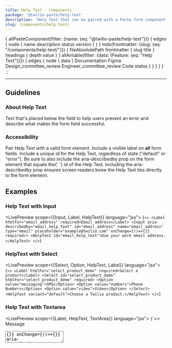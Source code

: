 ```yaml
---
title: Help Text - Components
package: '@twilio-paste/help-text'
description: 'Help Text that can be paired with a Paste form component.'
slug: /components/help-text/
---
```



  {
    allPasteComponent(filter: {name: {eq: "@twilio-paste/help-text"}}) {
      edges {
        node {
          name
          description
          status
          version
        }
      }
    }
    mdx(frontmatter: {slug: {eq: "/components/help-text/"}}) {
      fileAbsolutePath
      frontmatter {
        slug
        title
      }
      headings {
        depth
        value
      }
    }
    allAirtable(filter: {data: {Feature: {eq: "Help Text"}}}) {
      edges {
        node {
          data {
            Documentation
            Figma
            Design_committee_review
            Engineer_committee_review
            Code
            status
          }
        }
      }
    }
  }
`;

<NormalizeComponentHeader
  categoryRoute={SidebarCategoryRoutes.COMPONENTS}
  githubUrl="https://github.com/twilio-labs/paste/tree/main/packages/paste-core/components/help-text"
  storybookUrl="/?path=/story/components-help-text--default"
  data={props.data}
/>

---

<contentwrapper>

<PageAside data={props.data.mdx} />

<content>

## Guidelines

### About Help Text

Text that's placed below the field to help users prevent an error and describe what makes the form field successful.

### Accessibility

<UnorderedList>
  <ListItem>
    Pair Help Text with a valid form element. Include a visible label on <strong>all</strong> form fields.
  </ListItem>
  <ListItem>
    Include a unique <inlineCode>id</inlineCode> for the Help Text, regardless of state ("default" or "error").
  </ListItem>
  <ListItem>
    Be sure to also include the <inlineCode>aria-describedby</inlineCode> prop on the form element that equals the{' '}
    <inlineCode>id</inlineCode> of the Help Text.
  </ListItem>
</UnorderedList>

<Callout>
  <CalloutText>
    Including the <inlineCode>aria-describedby</inlineCode> prop ensures screen readers know the Help Text ties directly
    to the form element.
  </CalloutText>
</Callout>

## Examples

### Help Text with Input

<LivePreview scope={{Input, Label, HelpText}} language="jsx">
  {`<>
  <Label htmlFor="email_address" required>Email address</Label>
  <Input aria-describedby="email_help_text" id="email_address" name="email_address" type="email" placeholder="example@twilio.com" onChange={()=>{}} required/>
  <HelpText id="email_help_text">Use your work email address.</HelpText>
</>`}
</LivePreview>

### HelpText with Select

<LivePreview scope={{Select, Option, HelpText, Label}} language="jsx">
  {`<>
  <Label htmlFor="select_product_demo" required>Select a product</Label>
  <Select id="select_product_demo" htmlFor="select_product_demo" required>
    <Option value="messaging">SMS</Option>
    <Option value="numbers">Phone Numbers</Option>
    <Option value="video">Video</Option>
  </Select>
  <HelpText variant="default">Choose a Twilio product.</HelpText>
</>`}
</LivePreview>

### Help Text with Textarea

<LivePreview scope={{Label, HelpText, TextArea}} language="jsx">
  {`<>
  <Label htmlFor="message" required>Message</Label>
  <TextArea onChange={()=>{}} onChange={()=>{}} aria-describedby="message_help_text" id="message" name="message" placeholder="Enter message" required />
  <HelpText id="message_help_text">Enter at least 120 characters.</HelpText>
</>`}
</LivePreview>

## States

### Default Help Text

Give users enough information in Help Text to prevent input and formatting errors. Keep it concise and scoped to information that will help with validation. For example, use Help Text if a password field has specific requirements that a user should know prior to filling it out.

- Help Text should have enough information to help users prevent errors.
- Use Help Text to provide instruction if needed. For example, don't use "Enter the date you wish to receive your bill below" as label text. Instead, use "Billing date" as a label and "Your account will be automatically billed on the above date." as Help Text.

<LivePreview scope={{Input, Label, HelpText}} language="jsx">
  {`<>
  <Label htmlFor="email_default_example">Email address</Label>
  <Input aria-describedby="email_default_help_text" id="email_default_example" name="email_default_example" type="email" placeholder="example@twilio.com" onChange={()=>{}} />
  <HelpText id="email_default_help_text" variant="default">Use your work email address.</HelpText>
</>`}
</LivePreview>

### Error Help Text

An inline error is placed below the field to inform a user of any errors in their value. If `HelpText` is already on a form field, change it to `variant=“error”` and add error copy before the original help text copy. If only rendering error text, be sure to include the appropriate attributes on the form element and the Help Text.

Error text should:

- Be actionable. Explain how to fix an error and if reasonable, why it happened so that it might also be prevented in the future.
- Be concise and simple, maybe even more than normal. Avoid jargon. Try to keep error text to 2 sentences or fewer.
- Use the passive voice for input errors to avoid placing blame on the user. For example, "A friendly name is required."
- Use the active voice for system errors. For example, "Our systems are currently down. Please contact our support team."

<LivePreview scope={{Input, Label, HelpText}} language="jsx">
  {`<>
  <Label htmlFor="email_error_example">Email address</Label>
  <Input aria-describedby="email_error_help_text" id="email_error_example" defaultValue="this is not a vaild entry" name="email_error_example" type="email" placeholder="example@twilio.com" onChange={()=>{}} hasError />
  <HelpText id="email_error_help_text" variant="error">Enter a valid email. Use your work email address.</HelpText>
</>`}
</LivePreview>

## When to use Help Text

Use Help Text when users might need additional information to fill out a form field.

<DoDont>
  <Do title="Do" body="Use Help Text in composition with a form element." center>
    <Box width="100%" padding="space60">
      <Label htmlFor="email_do">Email address</Label>
      <Input
        aria-describedby="email_do_help_text"
        id="email_do"
        name="email_do"
        type="email"
        placeholder="example@twilio.com"
        onChange={() => {}}
      />
      <HelpText id="email_do_help_text">Use your work email address.</HelpText>
    </Box>
  </Do>
  <Dont title="Don't" body="Don’t use Help Text as a stand-alone component." center>
    <Box width="100%" padding="space60">
      <HelpText id="email_do_help_text">You should instead style the Text component with design tokens.</HelpText>
    </Box>
  </Dont>
</DoDont>
<DoDont>
  <Do title="Do" body="Use Help Text to help users prevent errors and fill out a form field correctly." center>
    <Box width="100%" padding="space60">
      <Label htmlFor="phone_number_do">Phone number</Label>
      <Input
        aria-describedby="phone_number_do_help_text"
        id="phone_number_do"
        name="phone_number_do"
        type="text"
        placeholder="(415) 888-CATS"
        onChange={() => {}}
      />
      <HelpText id="phone_number_do_help_text">Enter a valid phone number.</HelpText>
    </Box>
  </Do>
  <Dont title="Don't" body="Don't use placeholder text for validation instructions." center>
    <Box width="100%" padding="space60">
      <Label htmlFor="phone_number_dont">Email address</Label>
      <Input
        id="phone_number_dont"
        name="phone_number_dont"
        type="text"
        placeholder="Enter a valid phone number."
        onChange={() => {}}
      />
    </Box>
  </Dont>
</DoDont>
<DoDont>
  <Do
    title="Do"
    body="If you limit the length of text entry, show a character counter and explain to users in Help Text why their entry is restricted."
    center
  >
    <Box width="100%" padding="space60">
      <Label htmlFor="limited_do">Job title</Label>
      <Input
        aria-describedby="limited_do_help_text"
        id="limited_do"
        name="limited_do"
        type="text"
        onChange={() => {}}
      />
      <HelpText id="limited_do_help_text">Limit to 60 characters.</HelpText>
    </Box>
  </Do>
  <Dont
    title="Don't"
    body="Don't have a character limit if you can't explain to the user why their text entry is restricted."
    center
  >
    <Box width="100%" padding="space60">
      <Label htmlFor="limited_dont">Abbreviated country</Label>
      <Input id="limited_dont" name="limited_dont" type="text" onChange={() => {}} />
    </Box>
  </Dont>
</DoDont>
<DoDont>
  <Do
    title="Do"
    body="Keep Help Text and error text concise and simple. If you need to use more than 2 sentences to explain a field, link out to supporting docs or trigger a popover instead."
    center
  >
    <Box width="100%" padding="space60">
      <Label htmlFor="help_do">Phone number</Label>
      <Input aria-describedby="help_do_help_text" id="help_do" name="help_do" type="tel" onChange={() => {}} />
      <HelpText id="help_do_help_text">Use the following format: (###) ###-####</HelpText>
    </Box>
  </Do>
  <Dont title="Don't" body="Don't use more than 2 sentences in Help Text or error text." center>
    <Box width="100%" padding="space60">
      <Label htmlFor="help_dont">Email address</Label>
      <Input aria-describedby="help_dont_help_text" id="help_dont" name="help_dont" type="email" onChange={() => {}} />
      <HelpText id="help_dont_help_text">
        Go to your settings. Then click on email addresses. After doing that, copy and paste your email address in this
        field.
      </HelpText>
    </Box>
  </Dont>
</DoDont>

## Anatomy

<Box marginBottom="space60">
  <Table scrollHorizontally>
    <THead>
      <Tr>
        <Th>Property</Th>
        <Th>Default token</Th>
        <Th>Modifiable?</Th>
      </Tr>
    </THead>
    <TBody>
      <Tr>
        <Td>Help Text</Td>
        <Td>$color-text-weak, $font-size-30</Td>
        <Td>No</Td>
      </Tr>
      <Tr>
        <Td>Inline error</Td>
        <Td>
          <UnorderedList marginBottom="space0">
            <ListItem>Text: $color-text-error, $font-size-30</ListItem>
            <ListItem>Icon: IconError, $color-text-error, $icon-size-20</ListItem>
          </UnorderedList>
        </Td>
        <Td>No</Td>
      </Tr>
      <Tr>
        <Td>Spacing</Td>
        <Td>
          <UnorderedList marginBottom="space0">
            <ListItem>
              Help Text:
              <UnorderedList marginBottom="space0">
                <ListItem>Top: $space-30</ListItem>
              </UnorderedList>
            </ListItem>
          </UnorderedList>
        </Td>
        <Td>No</Td>
      </Tr>
    </TBody>
  </Table>
</Box>

---

## Usage guide

### API

#### Installation

```bash
yarn add @twilio-paste/help-text - or - yarn add @twilio-paste/core
```

#### Usage

```jsx
import {Input} from '@twilio-paste/core/input';
import {Label} from '@twilio-paste/core/label';
import {HelpText} from '@twilio-paste/core/help-text';

const Component = () => (
  <>
    <Label htmlFor="foo" required>
      Foo
    </Label>
    <Input id="foo" type="text" value="" onChange={() => {}} aria-describedby="foo_text" />
    <HelpText id="foo_text">Enter some text.</HelpText>
  </>
);
```

#### HelpText props

All the [valid HTML attributes](https://developer.mozilla.org/en-US/docs/Web/HTML/Global_attributes) (role, aria-\*, type, and so on) are supported including the following props:

| Prop       | Type                                           | Description                                                                               | Default     |
| ---------- | ---------------------------------------------- | ----------------------------------------------------------------------------------------- | ----------- |
| children?  | `ReactNode`                                    |                                                                                           | null        |
| marginTop? | 'space0'                                       | Sets the top margin on the `div` element.                                                 | 'space30'   |
| variant?   | 'default', 'error', 'error_inverse', 'inverse' | Changes the render state.                                                                 | 'default'   |
| element?   | `string`                                       | Overrides the default element name to apply unique styles with the Customization Provider | 'HELP_TEXT' |

<ChangelogRevealer>
  <Changelog />
</ChangelogRevealer>

</content>

</contentwrapper>
